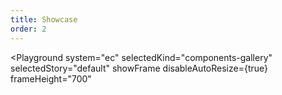 ```yaml
---
title: Showcase
order: 2
---
```



<Playground
  system="ec"
  selectedKind="components-gallery"
  selectedStory="default"
  showFrame
  disableAutoResize={true}
  frameHeight="700"
>
  <Html markup={gallery} />
</Playground>
